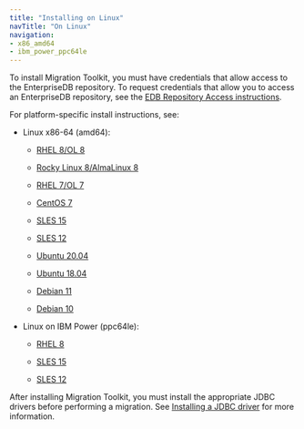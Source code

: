 ```yaml
---
title: "Installing on Linux"
navTitle: "On Linux"
navigation:
- x86_amd64
- ibm_power_ppc64le
---
```



To install Migration Toolkit, you must have credentials that allow access to the EnterpriseDB repository. To request credentials that allow you to access an EnterpriseDB repository, see the [EDB Repository Access instructions](https://www.enterprisedb.com/repository-access-request).

For platform-specific install instructions, see:

- Linux x86-64 (amd64):
  - [RHEL 8/OL 8](x86_amd64/mtk55_rhel8_x86)

  - [Rocky Linux 8/AlmaLinux 8](x86_amd64/mtk55_other_linux8_x86)
  - [RHEL 7/OL 7](x86_amd64/mtk55_rhel7_x86)
  - [CentOS 7](x86_amd64/mtk55_centos7_x86)
  - [SLES 15](x86_amd64/mtk55_sles15_x86)
  - [SLES 12](x86_amd64/mtk55_sles12_x86)
  - [Ubuntu 20.04](x86_amd64/mtk55_ubuntu20_x86)
  - [Ubuntu 18.04](x86_amd64/mtk55_ubuntu18_x86)
  - [Debian 11](x86_amd64/mtk55_deb11_x86)
  - [Debian 10](x86_amd64/mtk55_deb10_x86)

- Linux on IBM Power (ppc64le):
  - [RHEL 8](ibm_power_ppc64le/mtk55_rhel8_ppcle)

  - [SLES 15](ibm_power_ppc64le/mtk55_sles15_ppcle)
  - [SLES 12](ibm_power_ppc64le/mtk55_sles12_ppcle)

After installing Migration Toolkit, you must install the appropriate JDBC drivers before performing a migration. See [Installing a JDBC driver](/migration_toolkit/latest/05_installing_mtk/installing_jdbc_driver/) for more information.
